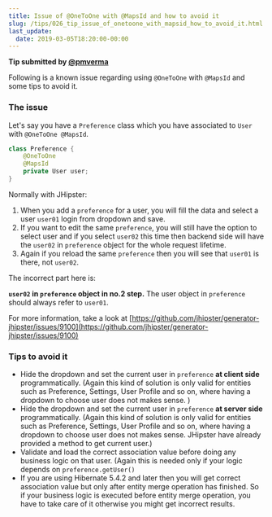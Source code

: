 ```yaml
---
title: Issue of @OneToOne with @MapsId and how to avoid it
slug: /tips/026_tip_issue_of_onetoone_with_mapsid_how_to_avoid_it.html
last_update:
  date: 2019-03-05T18:20:00-00:00
---
```


__Tip submitted by [@pmverma](https://github.com/pmverma)__

Following is a known issue regarding using `@OneToOne` with `@MapsId` and some tips to avoid it.

### The issue

Let's say you have a `Preference` class which you have associated to `User` with `@OneToOne @MapsId`.

```java
class Preference {
    @OneToOne
    @MapsId
    private User user;
}
```

Normally with JHipster:

1. When you add a `preference`  for a user, you will fill the data and select a user `user01` login from dropdown and save.
2. If you want to edit the same `preference`, you will still have the option to select user and if you select `user02` this time then backend side will have the `user02` in `preference` object for the whole request lifetime.
3.  Again if you reload the same `preference` then you will see that `user01` is there, not `user02`.

The incorrect part here is:

**`user02` in `preference` object in no.2 step.** The user object in `preference` should always refer to `user01`.

For more information, take a look at [https://github.com/jhipster/generator-jhipster/issues/9100](https://github.com/jhipster/generator-jhipster/issues/9100)

### Tips to avoid it

* Hide the dropdown and set the current user in `preference` **at client side** programmatically. (Again this kind of solution is only valid for entities such as Preference, Settings, User Profile and so on, where having a dropdown to choose user does not makes sense. )
* Hide the dropdown and set the current user in `preference` **at server side** programmatically. (Again this kind of solution is only valid for entities such as Preference, Settings, User Profile and so on, where having a dropdown to choose user does not makes sense. JHipster have already provided a method to get current user.)
* Validate and load the correct association value before doing any business logic on that user. (Again this is needed only if your logic depends on `preference.getUser()`
* If you are using Hibernate 5.4.2 and later then you will get correct association value but only after entity merge operation has finished. So if your business logic is executed before entity merge operation, you have to take care of it otherwise you might get incorrect results.
